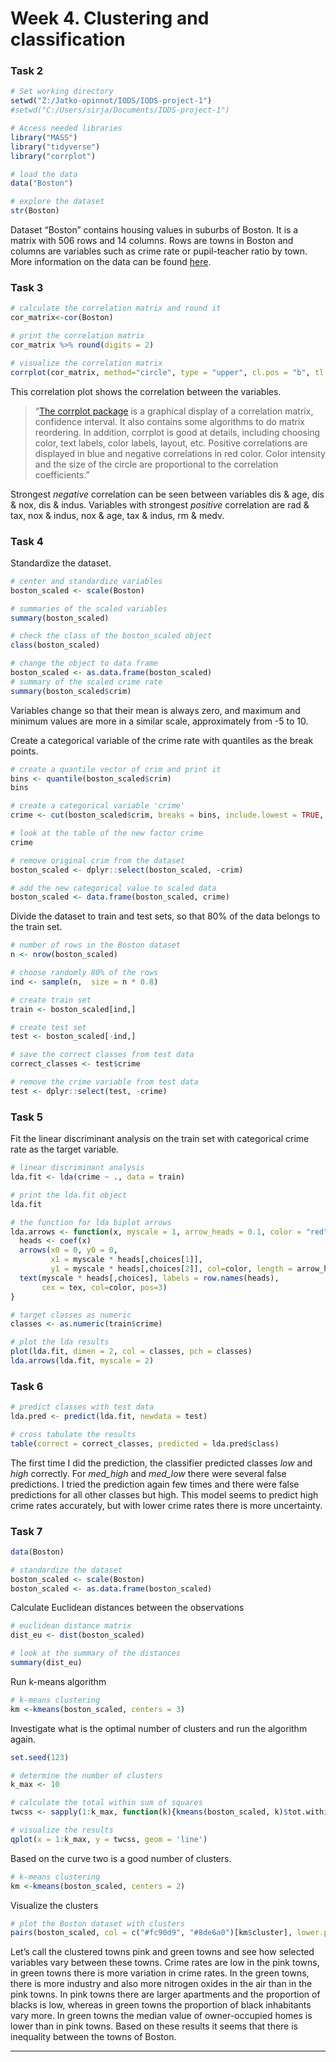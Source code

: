 # Week 4. Clustering and classification

### Task 2

```r
# Set working directory
setwd("Z:/Jatko-opinnot/IODS/IODS-project-1")
#setwd("C:/Users/sirja/Documents/IODS-project-1")

# Access needed libraries
library("MASS")
library("tidyverse")
library("corrplot")

```

```r
# load the data
data("Boston")

# explore the dataset
str(Boston)
```

Dataset "Boston" contains housing values in suburbs of Boston. It is a matrix with 506 rows and 14 columns. Rows are towns in Boston and columns are variables such as crime rate  or pupil-teacher ratio by town.
More information on the data can be found [here](https://stat.ethz.ch/R-manual/R-devel/library/MASS/html/Boston.html).


### Task 3
```r
# calculate the correlation matrix and round it
cor_matrix<-cor(Boston) 

# print the correlation matrix
cor_matrix %>% round(digits = 2)

# visualize the correlation matrix
corrplot(cor_matrix, method="circle", type = "upper", cl.pos = "b", tl.pos = "d", tl.cex = 0.6)

```

This correlation plot shows the correlation between the variables. 

>  "[The corrplot package](https://cran.r-project.org/web/packages/corrplot/vignettes/corrplot-intro.html) is a graphical display of a correlation matrix, confidence interval. It also contains some algorithms to do matrix reordering. In addition, corrplot is good at details, including choosing color, text labels, color labels, layout, etc. 
Positive correlations are displayed in blue and negative correlations in red color. Color intensity and the size of the circle are proportional to the correlation coefficients."

Strongest *negative* correlation can be seen between variables dis & age, dis & nox, dis & indus.
Variables with strongest *positive* correlation are rad & tax, nox & indus, nox & age, tax & indus, rm & medv.


### Task 4
Standardize the dataset.
```r
# center and standardize variables
boston_scaled <- scale(Boston)

# summaries of the scaled variables
summary(boston_scaled)

# check the class of the boston_scaled object
class(boston_scaled)

# change the object to data frame
boston_scaled <- as.data.frame(boston_scaled)
# summary of the scaled crime rate
summary(boston_scaled$crim)

```

Variables change so that their mean is always zero, and maximum and minimum values are more in a similar scale, approximately from -5 to 10.


Create a categorical variable of the crime rate with quantiles as the break points.
```r
# create a quantile vector of crim and print it
bins <- quantile(boston_scaled$crim)
bins

# create a categorical variable 'crime'
crime <- cut(boston_scaled$crim, breaks = bins, include.lowest = TRUE, label = c("low", "med_low", "med_high", "high"))

# look at the table of the new factor crime
crime

# remove original crim from the dataset
boston_scaled <- dplyr::select(boston_scaled, -crim)

# add the new categorical value to scaled data
boston_scaled <- data.frame(boston_scaled, crime)

```


Divide the dataset to train and test sets, so that 80% of the data belongs to the train set.
```r
# number of rows in the Boston dataset 
n <- nrow(boston_scaled)

# choose randomly 80% of the rows
ind <- sample(n,  size = n * 0.8)

# create train set
train <- boston_scaled[ind,]

# create test set 
test <- boston_scaled[-ind,]

# save the correct classes from test data
correct_classes <- test$crime

# remove the crime variable from test data
test <- dplyr::select(test, -crime)
```

### Task 5
Fit the linear discriminant analysis on the train set with categorical crime rate as the target variable.
```r
# linear discriminant analysis
lda.fit <- lda(crime ~ ., data = train)

# print the lda.fit object
lda.fit

# the function for lda biplot arrows
lda.arrows <- function(x, myscale = 1, arrow_heads = 0.1, color = "red", tex = 0.75, choices = c(1,2)){
  heads <- coef(x)
  arrows(x0 = 0, y0 = 0, 
         x1 = myscale * heads[,choices[1]], 
         y1 = myscale * heads[,choices[2]], col=color, length = arrow_heads)
  text(myscale * heads[,choices], labels = row.names(heads), 
       cex = tex, col=color, pos=3)
}

# target classes as numeric
classes <- as.numeric(train$crime)

# plot the lda results
plot(lda.fit, dimen = 2, col = classes, pch = classes)
lda.arrows(lda.fit, myscale = 2)

```


### Task 6
```r
# predict classes with test data
lda.pred <- predict(lda.fit, newdata = test)

# cross tabulate the results
table(correct = correct_classes, predicted = lda.pred$class)
```

The first time I did the prediction, the classifier predicted classes *low* and *high* correctly. For *med_high* and *med_low* there were several false predictions. I tried the prediction again few times and there were false predictions for all other classes but high. This model seems to predict high crime rates accurately, but with lower crime rates there is more uncertainty.


### Task 7

```r
data(Boston)

# standardize the dataset
boston_scaled <- scale(Boston)
boston_scaled <- as.data.frame(boston_scaled)
```

Calculate Euclidean distances between the observations
```r
# euclidean distance matrix
dist_eu <- dist(boston_scaled)

# look at the summary of the distances
summary(dist_eu)
```


Run k-means algorithm
```r
# k-means clustering
km <-kmeans(boston_scaled, centers = 3)

```

Investigate what is the optimal number of clusters and run the algorithm again.

```r
set.seed(123)

# determine the number of clusters
k_max <- 10

# calculate the total within sum of squares
twcss <- sapply(1:k_max, function(k){kmeans(boston_scaled, k)$tot.withinss})

# visualize the results
qplot(x = 1:k_max, y = twcss, geom = 'line')
```

Based on the curve two is a good number of clusters.

```r
# k-means clustering
km <-kmeans(boston_scaled, centers = 2)

```

Visualize the clusters
```r
# plot the Boston dataset with clusters
pairs(boston_scaled, col = c("#fc90d9", "#8de6a0")[km$cluster], lower.panel = NULL) 

```

Let's call the clustered towns pink and green towns and see how selected variables vary between these towns. 
Crime rates are low in the pink towns, in green towns there is more variation in crime rates. In the green towns, there is more industry and also more nitrogen oxides in the air than in the pink towns.
In pink towns there are larger apartments and the proportion of blacks is low, whereas in green towns the proportion of black inhabitants vary more. In green towns the median value of owner-occupied homes is lower than in pink towns.
Based on these results it seems that there is inequality between the towns of Boston.

***